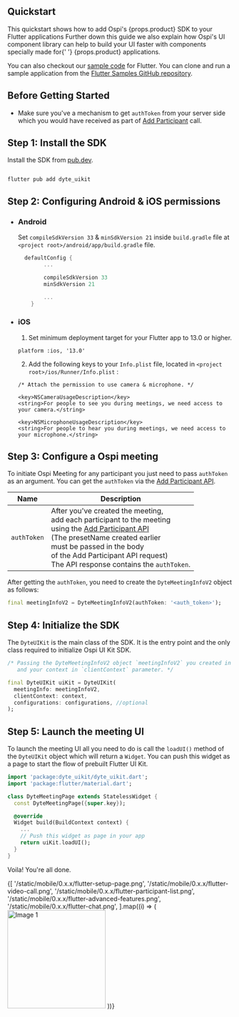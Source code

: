 
## Quickstart

<span class="mb-2 block">
  This quickstart shows how to add Ospi's {props.product} SDK to your Flutter
  applications
</span>

<span class="mb-2 block">
  Further down this guide we also explain how Ospi's UI component library can
  help to build your UI faster with components specially made for{' '}
  {props.product} applications.
</span>

You can also checkout our
[sample code](https://github.com/dyte-io/flutter-samples/tree/main/flutter_uikit) for Flutter. You can clone
and run a sample application from the
[Flutter Samples GitHub repository](https://github.com/dyte-io/flutter-samples).

## Before Getting Started

- Make sure you've a mechanism to get `authToken` from your server side which you would have received as part of [Add Participant](/guides/classification/build-live-video-app#step-2-add-participants) call.

## Step 1: Install the SDK

Install the SDK from [pub.dev](https://pub.dev).

```shell

flutter pub add dyte_uikit

```

## Step 2: Configuring Android & iOS permissions

- ### **Android**

  Set `compileSdkVersion 33` & `minSdkVersion 21` inside `build.gradle` file at `<project root>/android/app/build.gradle` file.

  ```kotlin
    defaultConfig {
          ...

          compileSdkVersion 33
          minSdkVersion 21

          ...
      }
  ```

- ### **iOS**

  1. Set minimum deployment target for your Flutter app to 13.0 or higher.

  ```<Swift>
  platform :ios, '13.0'
  ```

  2. Add the following keys to your `Info.plist` file, located in `<project root>/ios/Runner/Info.plist` :

  ```<Swift>
  /* Attach the permission to use camera & microphone. */

  <key>NSCameraUsageDescription</key>
  <string>For people to see you during meetings, we need access to your camera.</string>

  <key>NSMicrophoneUsageDescription</key>
  <string>For people to hear you during meetings, we need access to your microphone.</string>
  ```

## Step 3: Configure a Ospi meeting

To initiate Ospi Meeting for any participant you just need to pass `authToken` as an argument. You can get the `authToken` via the [Add Participant API](/api?v=v2#/operations/add_participant).

| Name        | Description                                                                                                                                                                                                                                                                                                               |
| ----------- | ------------------------------------------------------------------------------------------------------------------------------------------------------------------------------------------------------------------------------------------------------------------------------------------------------------------------- |
| `authToken` | After you've created the meeting, <br/> add each participant to the meeting <br/> using the [Add Participant API](/api?v=v2#/operations/add_participant)<br/> (The presetName created earlier <br/> must be passed in the body <br/> of the Add Participant API request) <br/> The API response contains the `authToken`. |

After getting the `authToken`, you need to create the `DyteMeetingInfoV2` object as follows:

```dart
final meetingInfoV2 = DyteMeetingInfoV2(authToken: '<auth_token>');
```

## Step 4: Initialize the SDK

The `DyteUIKit` is the main class of the SDK. It is the entry point and the only
class required to initialize Ospi UI Kit SDK.

```dart
/* Passing the DyteMeetingInfoV2 object `meetingInfoV2` you created in the Step 3,
   and your context in `clientContext` parameter. */

final DyteUIKit uiKit = DyteUIKit(
  meetingInfo: meetingInfoV2,
  clientContext: context,
  configurations: configurations, //optional
);
```

## Step 5: Launch the meeting UI

To launch the meeting UI all you need to do is call the `loadUI()` method of the `DyteUIKit` object which will return a `Widget`. You can push this widget as a page to start the flow of prebuilt Flutter UI Kit.

```dart
import 'package:dyte_uikit/dyte_uikit.dart';
import 'package:flutter/material.dart';

class DyteMeetingPage extends StatelessWidget {
  const DyteMeetingPage({super.key});

  @override
  Widget build(BuildContext context) {
    ...
    // Push this widget as page in your app
    return uiKit.loadUI();
  }
}

```

Voila! You're all done.

<div
  id="one"
  style={{
    display: 'flex',
    flexDirection: 'row',
    flexWrap: 'wrap',
    flex: '1 1 0',
    justifyContent: 'center',
  }}
>
  {[
    '/static/mobile/0.x.x/flutter-setup-page.png',
    '/static/mobile/0.x.x/flutter-video-call.png',
    '/static/mobile/0.x.x/flutter-participant-list.png',
    '/static/mobile/0.x.x/flutter-advanced-features.png',
    '/static/mobile/0.x.x/flutter-chat.png',
  ].map((i) => (
    <img
      src={i}
      alt="Image 1"
      width="220"
      padding="10"
      margin="10 3"
      style={{ margin: '10px', borderRadius: '8px' }}
    />
  ))}
</div>
